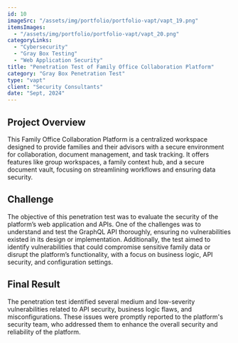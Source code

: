 ```yaml
---
id: 10
imageSrc: "/assets/img/portfolio/portfolio-vapt/vapt_19.png"
itemsImages:
  - "/assets/img/portfolio/portfolio-vapt/vapt_20.png"
categoryLinks:
  - "Cybersecurity"
  - "Gray Box Testing"
  - "Web Application Security"
title: "Penetration Test of Family Office Collaboration Platform"
category: "Gray Box Penetration Test"
type: "vapt"
client: "Security Consultants"
date: "Sept, 2024"
---
```


## Project Overview

This Family Office Collaboration Platform is a centralized workspace designed to provide families and their advisors with a secure environment for collaboration, document management, and task tracking. It offers features like group workspaces, a family context hub, and a secure document vault, focusing on streamlining workflows and ensuring data security.

## Challenge

The objective of this penetration test was to evaluate the security of the platform’s web application and APIs. One of the challenges was to understand and test the GraphQL API thoroughly, ensuring no vulnerabilities existed in its design or implementation. Additionally, the test aimed to identify vulnerabilities that could compromise sensitive family data or disrupt the platform’s functionality, with a focus on business logic, API security, and configuration settings.

## Final Result

The penetration test identified several medium and low-severity vulnerabilities related to API security, business logic flaws, and misconfigurations. These issues were promptly reported to the platform's security team, who addressed them to enhance the overall security and reliability of the platform.
